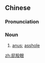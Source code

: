==Chinese==
{{zh-forms|type=21}}

===Pronunciation===
{{zh-pron
|m=pìguyǎn,er=y
|c=pei3 gu2 ngaan5
|cat=n
}}

===Noun===
{{zh-noun}}

# {{lb|zh|colloquial|or|vulgar}} [[anus]]; [[asshole]]

[[zh:屁股眼]]